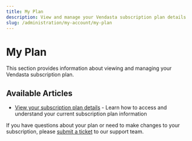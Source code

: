 ```yaml
---
title: My Plan
description: View and manage your Vendasta subscription plan details
slug: /administration/my-account/my-plan
---
```


# My Plan

This section provides information about viewing and managing your Vendasta subscription plan.

## Available Articles

- [View your subscription plan details](./view-your-subscription-plan-details.mdx) - Learn how to access and understand your current subscription plan information

If you have questions about your plan or need to make changes to your subscription, please [submit a ticket](https://support.vendasta.com/hc/en-us/requests/new) to our support team.